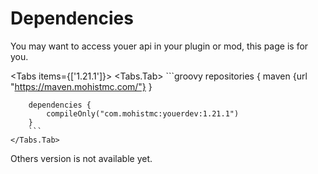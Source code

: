 
# Dependencies

You may want to access youer api in your plugin or mod, this page is for you.

<Tabs items={['1.21.1']}>
    <Tabs.Tab>
        ```groovy
        repositories {
            maven {url "https://maven.mohistmc.com/"}
        }

        dependencies {
            compileOnly("com.mohistmc:youerdev:1.21.1")
        }
        ```
    </Tabs.Tab>

</Tabs>

Others version is not available yet.
